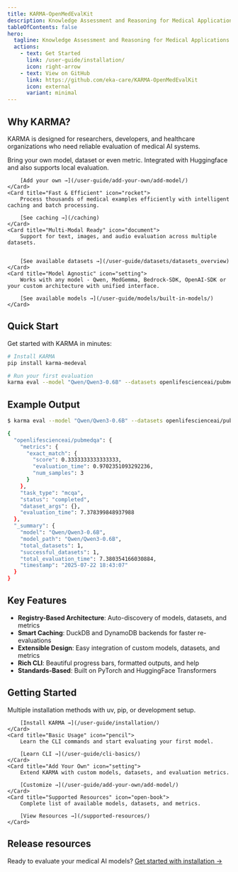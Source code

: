 ```yaml
---
title: KARMA-OpenMedEvalKit
description: Knowledge Assessment and Reasoning for Medical Applications - An evaluation framework for medical AI models.
tableOfContents: false
hero:
  tagline: Knowledge Assessment and Reasoning for Medical Applications - An evaluation framework for medical AI models.
  actions:
    - text: Get Started
      link: /user-guide/installation/
      icon: right-arrow
    - text: View on GitHub
      link: https://github.com/eka-care/KARMA-OpenMedEvalKit
      icon: external
      variant: minimal
---
```



<style jsx>{`
.hero h1 {
  white-space: nowrap !important;
  overflow: visible !important;
}
.hero .hero-html {
  display: flex !important;
  align-items: center !important;
  gap: 1rem !important;
}
`}</style>

## Why KARMA?

KARMA is designed for researchers, developers, and healthcare organizations who need reliable evaluation of medical AI systems.

<CardGrid>
    <Card title="Extensible" icon="approve-check">
		Bring your own model, dataset or even metric. Integrated with Huggingface and also supports local evaluation.

        [Add your own →](/user-guide/add-your-own/add-model/)
	</Card>
	<Card title="Fast & Efficient" icon="rocket">
		Process thousands of medical examples efficiently with intelligent caching and batch processing.

        [See caching →](/caching)
	</Card>
	<Card title="Multi-Modal Ready" icon="document">
		Support for text, images, and audio evaluation across multiple datasets.


        [See available datasets →](/user-guide/datasets/datasets_overview)
	</Card>
	<Card title="Model Agnostic" icon="setting">
		Works with any model - Qwen, MedGemma, Bedrock-SDK, OpenAI-SDK or your custom architecture with unified interface.

        [See available models →](/user-guide/models/built-in-models/)
	</Card>
</CardGrid>

## Quick Start

Get started with KARMA in minutes:

```bash
# Install KARMA
pip install karma-medeval

# Run your first evaluation
karma eval --model "Qwen/Qwen3-0.6B" --datasets openlifescienceai/pubmedqa --max-samples 3
```

## Example Output

```bash
$ karma eval --model "Qwen/Qwen3-0.6B" --datasets openlifescienceai/pubmedqa --max-samples 3

{
  "openlifescienceai/pubmedqa": {
    "metrics": {
      "exact_match": {
        "score": 0.3333333333333333,
        "evaluation_time": 0.9702351093292236,
        "num_samples": 3
      }
    },
    "task_type": "mcqa",
    "status": "completed",
    "dataset_args": {},
    "evaluation_time": 7.378399848937988
  },
  "_summary": {
    "model": "Qwen/Qwen3-0.6B",
    "model_path": "Qwen/Qwen3-0.6B",
    "total_datasets": 1,
    "successful_datasets": 1,
    "total_evaluation_time": 7.380354166030884,
    "timestamp": "2025-07-22 18:43:07"
  }
}
```

## Key Features

- **Registry-Based Architecture**: Auto-discovery of models, datasets, and metrics
- **Smart Caching**: DuckDB and DynamoDB backends for faster re-evaluations
- **Extensible Design**: Easy integration of custom models, datasets, and metrics
- **Rich CLI**: Beautiful progress bars, formatted outputs, and help
- **Standards-Based**: Built on PyTorch and HuggingFace Transformers

## Getting Started

<CardGrid>
	<Card title="Installation" icon="add-document">
		Multiple installation methods with uv, pip, or development setup.

		[Install KARMA →](/user-guide/installation/)
	</Card>
	<Card title="Basic Usage" icon="pencil">
		Learn the CLI commands and start evaluating your first model.

		[Learn CLI →](/user-guide/cli-basics/)
	</Card>
	<Card title="Add Your Own" icon="setting">
		Extend KARMA with custom models, datasets, and evaluation metrics.

		[Customize →](/user-guide/add-your-own/add-model/)
	</Card>
	<Card title="Supported Resources" icon="open-book">
		Complete list of available models, datasets, and metrics.

		[View Resources →](/supported-resources/)
	</Card>
</CardGrid>

## Release resources
<LinkCard
  title="KARMA release blog"
  href="http://info.eka.care/services/introducing-karma-openmedevalkit-an-open-source-framework-for-medical-ai-evaluation"
  description="Read about KARMA"
/>
<LinkCard
  title="4 novel healthcare datasets"
  href=" http://info.eka.care/services/advancing-healthcare-ai-evaluation-in-india-ekacare-releases-four-evaluation-datasets"
  description="Read about the datasets released along with KARMA"
/>
<LinkCard
  title="Beyond WER - SemWER"
  href="http://info.eka.care/services/beyond-traditional-wer-the-critical-need-for-semantic-wer-in-asr-for-indian-healthcare"
  description="Read about the two new metrics introduced in KARMA for ASR"
/>

Ready to evaluate your medical AI models? [Get started with installation →](/user-guide/installation/)
